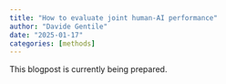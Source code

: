 ```yaml
---
title: "How to evaluate joint human-AI performance"
author: "Davide Gentile"
date: "2025-01-17"
categories: [methods]
---
```


This blogpost is currently being prepared.
